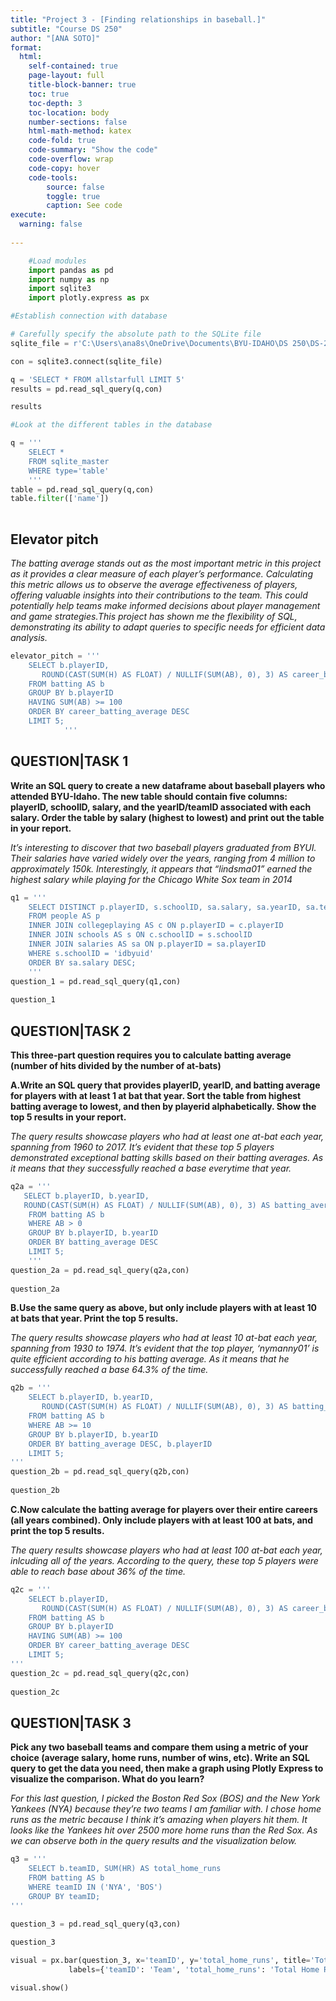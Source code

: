 ```yaml
---
title: "Project 3 - [Finding relationships in baseball.]"
subtitle: "Course DS 250"
author: "[ANA SOTO]"
format:
  html:
    self-contained: true
    page-layout: full
    title-block-banner: true
    toc: true
    toc-depth: 3
    toc-location: body
    number-sections: false
    html-math-method: katex
    code-fold: true
    code-summary: "Show the code"
    code-overflow: wrap
    code-copy: hover
    code-tools:
        source: false
        toggle: true
        caption: See code
execute: 
  warning: false
    
---
```


```python

    #Load modules
    import pandas as pd 
    import numpy as np
    import sqlite3
    import plotly.express as px


```

```python

#Establish connection with database

# Carefully specify the absolute path to the SQLite file
sqlite_file = r'C:\Users\ana8s\OneDrive\Documents\BYU-IDAHO\DS 250\DS-250\Projects\lahmansbaseballdb.sqlite'

con = sqlite3.connect(sqlite_file)

q = 'SELECT * FROM allstarfull LIMIT 5'
results = pd.read_sql_query(q,con)

results


```

```python

#Look at the different tables in the database

q = '''
    SELECT * 
    FROM sqlite_master 
    WHERE type='table'      
    '''
table = pd.read_sql_query(q,con)
table.filter(['name'])
   
```
## Elevator pitch

_The batting average stands out as the most important metric in this project as it provides a clear measure of each player's performance. Calculating this metric allows us to observe the average effectiveness of players, offering valuable insights into their contributions to the team. This could potentially help teams make informed decisions about player management and game strategies.This project has shown me the flexibility of SQL, demonstrating its ability to adapt queries to specific needs for efficient data analysis._

```python

elevator_pitch = '''
    SELECT b.playerID, 
       ROUND(CAST(SUM(H) AS FLOAT) / NULLIF(SUM(AB), 0), 3) AS career_batting_average
    FROM batting AS b
    GROUP BY b.playerID
    HAVING SUM(AB) >= 100  
    ORDER BY career_batting_average DESC
    LIMIT 5;
            '''
```


## QUESTION|TASK 1

__Write an SQL query to create a new dataframe about baseball players who attended BYU-Idaho. The new table should contain five columns: playerID, schoolID, salary, and the yearID/teamID associated with each salary. Order the table by salary (highest to lowest) and print out the table in your report.__

_
It's interesting to discover that two baseball players graduated from BYUI. Their salaries have varied widely over the years, ranging from 4 million to approximately 150k. Interestingly, it appears that "lindsma01" earned the highest salary while playing for the Chicago White Sox team in 2014_

```python

q1 = '''
    SELECT DISTINCT p.playerID, s.schoolID, sa.salary, sa.yearID, sa.teamID
    FROM people AS p
    INNER JOIN collegeplaying AS c ON p.playerID = c.playerID
    INNER JOIN schools AS s ON c.schoolID = s.schoolID
    INNER JOIN salaries AS sa ON p.playerID = sa.playerID
    WHERE s.schoolID = 'idbyuid'
    ORDER BY sa.salary DESC;
    '''
question_1 = pd.read_sql_query(q1,con)
    
question_1

```


## QUESTION|TASK 2

__This three-part question requires you to calculate batting average (number of hits divided by the number of at-bats)__

__A.Write an SQL query that provides playerID, yearID, and batting average for players with at least 1 at bat that year. Sort the table from highest batting average to lowest, and then by playerid alphabetically. Show the top 5 results in your report.__

_The query results showcase players who had at least one at-bat each year, spanning from 1960 to 2017. It's evident that these top 5 players demonstrated exceptional batting skills based on their batting averages. As it means that they successfully reached a base everytime that year._

```python
     
q2a = '''
   SELECT b.playerID, b.yearID, 
   ROUND(CAST(SUM(H) AS FLOAT) / NULLIF(SUM(AB), 0), 3) AS batting_average
    FROM batting AS b
    WHERE AB > 0
    GROUP BY b.playerID, b.yearID
    ORDER BY batting_average DESC
    LIMIT 5;
    '''
question_2a = pd.read_sql_query(q2a,con)
    
question_2a

```


__B.Use the same query as above, but only include players with at least 10 at bats that year. Print the top 5 results.__

_The query results showcase players who had at least 10 at-bat each year, spanning from 1930 to 1974. It's evident that the top player, 'nymanny01' is quite efficient according to his batting average. As it means that he successfully reached a base 64.3% of the time._

```python

q2b = '''
    SELECT b.playerID, b.yearID, 
       ROUND(CAST(SUM(H) AS FLOAT) / NULLIF(SUM(AB), 0), 3) AS batting_average
    FROM batting AS b
    WHERE AB >= 10  
    GROUP BY b.playerID, b.yearID
    ORDER BY batting_average DESC, b.playerID
    LIMIT 5;
'''
question_2b = pd.read_sql_query(q2b,con)
    
question_2b

```

__C.Now calculate the batting average for players over their entire careers (all years combined). Only include players with at least 100 at bats, and print the top 5 results.__

_The query results showcase players who had at least 100 at-bat each year, inlcuding all of the years. According to the query, these top 5 players were able to reach base about 36% of the time. _

```python

q2c = '''
    SELECT b.playerID, 
       ROUND(CAST(SUM(H) AS FLOAT) / NULLIF(SUM(AB), 0), 3) AS career_batting_average
    FROM batting AS b
    GROUP BY b.playerID
    HAVING SUM(AB) >= 100  
    ORDER BY career_batting_average DESC
    LIMIT 5;
'''
question_2c = pd.read_sql_query(q2c,con)
    
question_2c

```


## QUESTION|TASK 3

__Pick any two baseball teams and compare them using a metric of your choice (average salary, home runs, number of wins, etc). Write an SQL query to get the data you need, then make a graph using Plotly Express to visualize the comparison. What do you learn?__

_
For this last question, I picked the Boston Red Sox (BOS) and the New York Yankees (NYA) because they're two teams I am familiar with. I chose home runs as the metric because I think it's amazing when players hit them. It looks like the Yankees hit over 2500 more home runs than the Red Sox. As we can observe both in the query results and the visualization below._

```python

q3 = '''
    SELECT b.teamID, SUM(HR) AS total_home_runs
    FROM batting AS b
    WHERE teamID IN ('NYA', 'BOS')
    GROUP BY teamID;
'''

question_3 = pd.read_sql_query(q3,con)
    
question_3

```


```python

visual = px.bar(question_3, x='teamID', y='total_home_runs', title='Total Home Runs Comparison',
             labels={'teamID': 'Team', 'total_home_runs': 'Total Home Runs'})

visual.show()

```